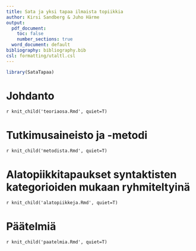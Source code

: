 ```yaml
---
title: Sata ja yksi tapaa ilmaista topiikkia
author: Kirsi Sandberg & Juho Härme
output:
  pdf_document: 
    toc: false
    number_sections: true
  word_document: default
bibliography: bibliography.bib
csl: formatting/utaltl.csl
---
```



```r
library(SataTapaa)

```

# Johdanto

`r knit_child('teoriaosa.Rmd', quiet=T)`

# Tutkimusaineisto ja -metodi

`r knit_child('metodista.Rmd', quiet=T)`

# Alatopiikkitapaukset syntaktisten kategorioiden mukaan ryhmiteltyinä

`r knit_child('alatopiikkeja.Rmd', quiet=T)`

# Päätelmiä

`r knit_child('paatelmia.Rmd', quiet=T)`



